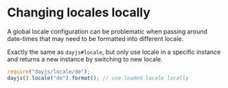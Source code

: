 # Changing locales locally

A global locale configuration can be problematic when passing around date-times that may need to be formatted into different locale.

Exactly the same as `dayjs#locale`, but only use locale in a specific instance and returns a new instance by switching to new locale.

```js
require("dayjs/locale/de");
dayjs().locale("de").format(); // use loaded locale locally
```
